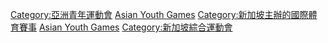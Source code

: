 {{catmain}}

[[Category:亞洲青年運動會|Category:亞洲青年運動會]]
[[Category:2009年綜合運動會|Asian Youth Games]]
[[Category:新加坡主辦的國際體育賽事|Category:新加坡主辦的國際體育賽事]]
[[Category:2009年新加坡體育|Asian Youth Games]]
[[Category:新加坡綜合運動會|Category:新加坡綜合運動會]]